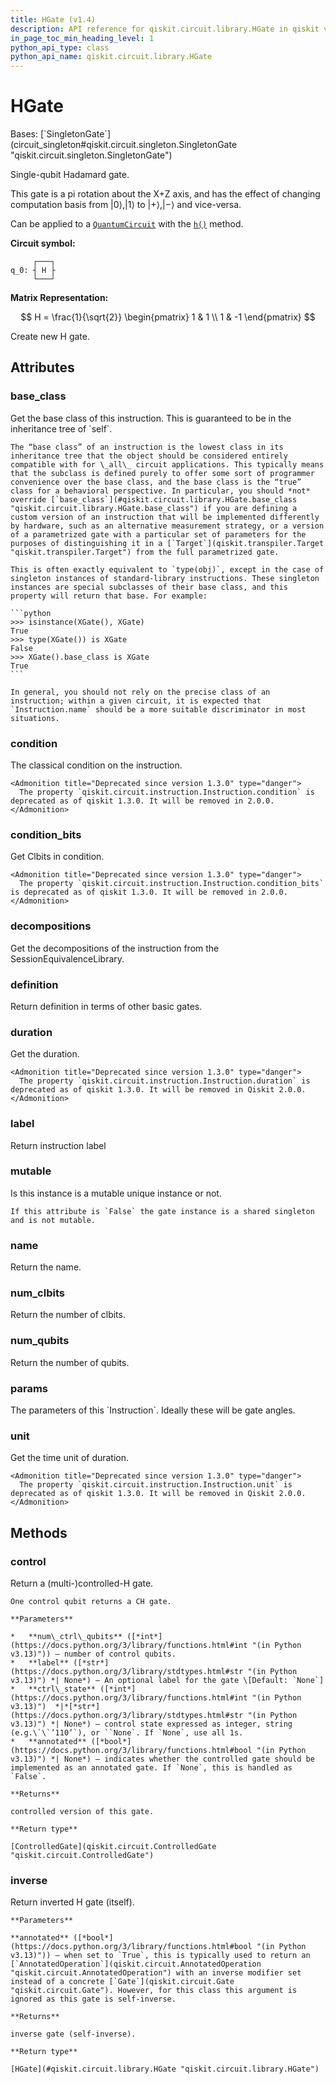 ```yaml
---
title: HGate (v1.4)
description: API reference for qiskit.circuit.library.HGate in qiskit v1.4
in_page_toc_min_heading_level: 1
python_api_type: class
python_api_name: qiskit.circuit.library.HGate
---
```


# HGate

<Class id="qiskit.circuit.library.HGate" isDedicatedPage={true} github="https://github.com/Qiskit/qiskit/tree/stable/1.4/qiskit/circuit/library/standard_gates/h.py#L28-L130" signature="qiskit.circuit.library.HGate(*args, _force_mutable=False, **kwargs)" modifiers="class">
  Bases: [`SingletonGate`](circuit_singleton#qiskit.circuit.singleton.SingletonGate "qiskit.circuit.singleton.SingletonGate")

  Single-qubit Hadamard gate.

  This gate is a pi rotation about the X+Z axis, and has the effect of changing computation basis from $|0\rangle,|1\rangle$ to $|+\rangle,|-\rangle$ and vice-versa.

  Can be applied to a [`QuantumCircuit`](qiskit.circuit.QuantumCircuit "qiskit.circuit.QuantumCircuit") with the [`h()`](qiskit.circuit.QuantumCircuit#h "qiskit.circuit.QuantumCircuit.h") method.

  **Circuit symbol:**

  ```text
       ┌───┐
  q_0: ┤ H ├
       └───┘
  ```

  **Matrix Representation:**

$$
H = \frac{1}{\sqrt{2}}
\begin{pmatrix}
1 & 1 \\
1 & -1
\end{pmatrix}
$$

  Create new H gate.

  ## Attributes

  ### base\_class

  <Attribute id="qiskit.circuit.library.HGate.base_class">
    Get the base class of this instruction. This is guaranteed to be in the inheritance tree of `self`.

    The “base class” of an instruction is the lowest class in its inheritance tree that the object should be considered entirely compatible with for \_all\_ circuit applications. This typically means that the subclass is defined purely to offer some sort of programmer convenience over the base class, and the base class is the “true” class for a behavioral perspective. In particular, you should *not* override [`base_class`](#qiskit.circuit.library.HGate.base_class "qiskit.circuit.library.HGate.base_class") if you are defining a custom version of an instruction that will be implemented differently by hardware, such as an alternative measurement strategy, or a version of a parametrized gate with a particular set of parameters for the purposes of distinguishing it in a [`Target`](qiskit.transpiler.Target "qiskit.transpiler.Target") from the full parametrized gate.

    This is often exactly equivalent to `type(obj)`, except in the case of singleton instances of standard-library instructions. These singleton instances are special subclasses of their base class, and this property will return that base. For example:

    ```python
    >>> isinstance(XGate(), XGate)
    True
    >>> type(XGate()) is XGate
    False
    >>> XGate().base_class is XGate
    True
    ```

    In general, you should not rely on the precise class of an instruction; within a given circuit, it is expected that `Instruction.name` should be a more suitable discriminator in most situations.
  </Attribute>

  ### condition

  <Attribute id="qiskit.circuit.library.HGate.condition">
    The classical condition on the instruction.

    <Admonition title="Deprecated since version 1.3.0" type="danger">
      The property `qiskit.circuit.instruction.Instruction.condition` is deprecated as of qiskit 1.3.0. It will be removed in 2.0.0.
    </Admonition>
  </Attribute>

  ### condition\_bits

  <Attribute id="qiskit.circuit.library.HGate.condition_bits">
    Get Clbits in condition.

    <Admonition title="Deprecated since version 1.3.0" type="danger">
      The property `qiskit.circuit.instruction.Instruction.condition_bits` is deprecated as of qiskit 1.3.0. It will be removed in 2.0.0.
    </Admonition>
  </Attribute>

  ### decompositions

  <Attribute id="qiskit.circuit.library.HGate.decompositions">
    Get the decompositions of the instruction from the SessionEquivalenceLibrary.
  </Attribute>

  ### definition

  <Attribute id="qiskit.circuit.library.HGate.definition">
    Return definition in terms of other basic gates.
  </Attribute>

  ### duration

  <Attribute id="qiskit.circuit.library.HGate.duration">
    Get the duration.

    <Admonition title="Deprecated since version 1.3.0" type="danger">
      The property `qiskit.circuit.instruction.Instruction.duration` is deprecated as of qiskit 1.3.0. It will be removed in Qiskit 2.0.0.
    </Admonition>
  </Attribute>

  ### label

  <Attribute id="qiskit.circuit.library.HGate.label">
    Return instruction label
  </Attribute>

  ### mutable

  <Attribute id="qiskit.circuit.library.HGate.mutable">
    Is this instance is a mutable unique instance or not.

    If this attribute is `False` the gate instance is a shared singleton and is not mutable.
  </Attribute>

  ### name

  <Attribute id="qiskit.circuit.library.HGate.name">
    Return the name.
  </Attribute>

  ### num\_clbits

  <Attribute id="qiskit.circuit.library.HGate.num_clbits">
    Return the number of clbits.
  </Attribute>

  ### num\_qubits

  <Attribute id="qiskit.circuit.library.HGate.num_qubits">
    Return the number of qubits.
  </Attribute>

  ### params

  <Attribute id="qiskit.circuit.library.HGate.params">
    The parameters of this `Instruction`. Ideally these will be gate angles.
  </Attribute>

  ### unit

  <Attribute id="qiskit.circuit.library.HGate.unit">
    Get the time unit of duration.

    <Admonition title="Deprecated since version 1.3.0" type="danger">
      The property `qiskit.circuit.instruction.Instruction.unit` is deprecated as of qiskit 1.3.0. It will be removed in Qiskit 2.0.0.
    </Admonition>
  </Attribute>

  ## Methods

  ### control

  <Function id="qiskit.circuit.library.HGate.control" github="https://github.com/Qiskit/qiskit/tree/stable/1.4/qiskit/circuit/library/standard_gates/h.py#L82-L113" signature="control(num_ctrl_qubits=1, label=None, ctrl_state=None, annotated=None)">
    Return a (multi-)controlled-H gate.

    One control qubit returns a CH gate.

    **Parameters**

    *   **num\_ctrl\_qubits** ([*int*](https://docs.python.org/3/library/functions.html#int "(in Python v3.13)")) – number of control qubits.
    *   **label** ([*str*](https://docs.python.org/3/library/stdtypes.html#str "(in Python v3.13)") *| None*) – An optional label for the gate \[Default: `None`]
    *   **ctrl\_state** ([*int*](https://docs.python.org/3/library/functions.html#int "(in Python v3.13)")  *|*[*str*](https://docs.python.org/3/library/stdtypes.html#str "(in Python v3.13)") *| None*) – control state expressed as integer, string (e.g.\`\`’110’`), or ``None`. If `None`, use all 1s.
    *   **annotated** ([*bool*](https://docs.python.org/3/library/functions.html#bool "(in Python v3.13)") *| None*) – indicates whether the controlled gate should be implemented as an annotated gate. If `None`, this is handled as `False`.

    **Returns**

    controlled version of this gate.

    **Return type**

    [ControlledGate](qiskit.circuit.ControlledGate "qiskit.circuit.ControlledGate")
  </Function>

  ### inverse

  <Function id="qiskit.circuit.library.HGate.inverse" github="https://github.com/Qiskit/qiskit/tree/stable/1.4/qiskit/circuit/library/standard_gates/h.py#L115-L127" signature="inverse(annotated=False)">
    Return inverted H gate (itself).

    **Parameters**

    **annotated** ([*bool*](https://docs.python.org/3/library/functions.html#bool "(in Python v3.13)")) – when set to `True`, this is typically used to return an [`AnnotatedOperation`](qiskit.circuit.AnnotatedOperation "qiskit.circuit.AnnotatedOperation") with an inverse modifier set instead of a concrete [`Gate`](qiskit.circuit.Gate "qiskit.circuit.Gate"). However, for this class this argument is ignored as this gate is self-inverse.

    **Returns**

    inverse gate (self-inverse).

    **Return type**

    [HGate](#qiskit.circuit.library.HGate "qiskit.circuit.library.HGate")
  </Function>
</Class>


